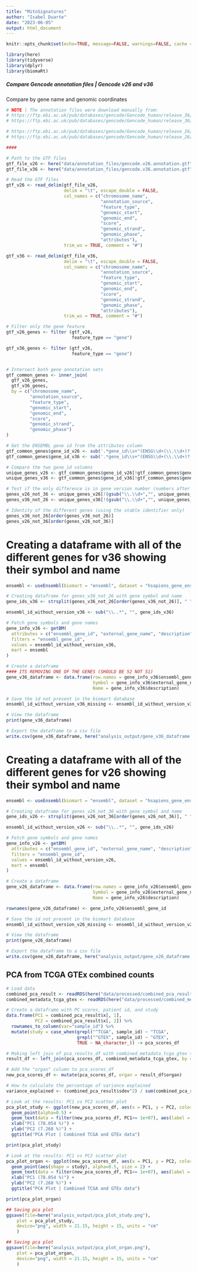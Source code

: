 ```yaml
---
title: "MitoSignatures"
author: "Isabel Duarte"
date: "2023-06-05"
output: html_document
---
```


```r
knitr::opts_chunk$set(echo=TRUE, message=FALSE, warnings=FALSE, cache = TRUE)

library(here)
library(tidyverse)
library(dplyr)
library(biomaRt)
```


##### Compare Gencode annotation files | Gencode v26 and v36

Compare by gene name and genomic coordinates 


```r

# NOTE | The annotation files were download manually from:
# https://ftp.ebi.ac.uk/pub/databases/gencode/Gencode_human/release_36/gencode.v36.annotation.gtf.gz
# https://ftp.ebi.ac.uk/pub/databases/gencode/Gencode_human/release_36/gencode.v36.annotation.gff3.gz

# https://ftp.ebi.ac.uk/pub/databases/gencode/Gencode_human/release_26/gencode.v26.annotation.gtf.gz
# https://ftp.ebi.ac.uk/pub/databases/gencode/Gencode_human/release_26/gencode.v26.annotation.gff3.gz

####

# Path to the GTF files
gtf_file_v26 <- here("data/annotation_files/gencode.v26.annotation.gtf")
gtf_file_v36 <- here("data/annotation_files/gencode.v36.annotation.gtf")

# Read the GTF files
gtf_v26 <- read_delim(gtf_file_v26, 
                      delim = "\t", escape_double = FALSE, 
                      col_names = c("chromosome_name",
                                    "annotation_source",
                                    "feature_type",
                                    "genomic_start",
                                    "genomic_end",
                                    "score",
                                    "genomic_strand",
                                    "genomic_phase",
                                    "attributes"), 
                      trim_ws = TRUE, comment = "#")

gtf_v36 <- read_delim(gtf_file_v36, 
                      delim = "\t", escape_double = FALSE, 
                      col_names = c("chromosome_name",
                                    "annotation_source",
                                    "feature_type",
                                    "genomic_start",
                                    "genomic_end",
                                    "score",
                                    "genomic_strand",
                                    "genomic_phase",
                                    "attributes"), 
                      trim_ws = TRUE, comment = "#")

# Filter only the gene feature
gtf_v26_genes <- filter (gtf_v26,
                         feature_type == "gene") 

gtf_v36_genes <- filter (gtf_v36,
                         feature_type == "gene") 


# Intersect both gene annotation sets
gtf_common_genes <- inner_join(
  gtf_v26_genes,
  gtf_v36_genes,
  by = c("chromosome_name",
         "annotation_source",
         "feature_type",
         "genomic_start",
         "genomic_end",
         "score",
         "genomic_strand",
         "genomic_phase")
)

# Get the ENSEMBL gene id from the attributes column
gtf_common_genes$gene_id_v26 <- sub('.*gene_id\\s+"(ENSG\\d+(\\.\\d+)?(\\S+)?)".*', '\\1', gtf_common_genes$attributes.x)
gtf_common_genes$gene_id_v36 <- sub('.*gene_id\\s+"(ENSG\\d+(\\.\\d+)?(\\S+)?)".*', '\\1', gtf_common_genes$attributes.y)

# Compare the two gene_id columns
unique_genes_v26 <- gtf_common_genes$gene_id_v26[!gtf_common_genes$gene_id_v26 %in% gtf_common_genes$gene_id_v36]
unique_genes_v36 <- gtf_common_genes$gene_id_v36[!gtf_common_genes$gene_id_v36 %in% gtf_common_genes$gene_id_v26]

# Test if the only difference is in gene version number (numbers after the stable identifier and the .)
genes_v26_not_36 <- unique_genes_v26[!(gsub("\\.\\d+","", unique_genes_v26) %in% gsub("\\.\\d+","", unique_genes_v36))]
genes_v36_not_26 <- unique_genes_v36[!(gsub("\\.\\d+","", unique_genes_v36) %in% gsub("\\.\\d+","", unique_genes_v26))]

# Identity of the different genes (using the stable identifier only)
genes_v36_not_26[order(genes_v36_not_26)]
genes_v26_not_36[order(genes_v26_not_36)]

```


# Creating a dataframe with all of the different genes for v36 showing their symbol and name

```r

ensembl <- useEnsembl(biomart = "ensembl", dataset = "hsapiens_gene_ensembl")

# Creating dataframe for genes_v36_not_26 with gene symbol and name
gene_ids_v36 <- strsplit(genes_v36_not_26[order(genes_v36_not_26)], " ")

ensembl_id_without_version_v36 <- sub("\\..*", "", gene_ids_v36)

# Fetch gene symbols and gene names
gene_info_v36 <- getBM(
  attributes = c("ensembl_gene_id", "external_gene_name", "description"),
  filters = "ensembl_gene_id",
  values = ensembl_id_without_version_v36,
  mart = ensembl
)

# Create a dataframe
#### ITS REMOVING ONE OF THE GENES (SHOULD BE 52 NOT 51)
gene_v36_dataframe <- data.frame(row.names = gene_info_v36$ensembl_gene_id, 
                                 Symbol = gene_info_v36$external_gene_name,
                                 Name = gene_info_v36$description)

# Save the id not present in the biomart database
ensembl_id_without_version_v36_missing <- ensembl_id_without_version_v36[!(ensembl_id_without_version_v36 %in% rownames(gene_v36_dataframe))]

# View the dataframe
print(gene_v36_dataframe)

# Export the dataframe to a csv file
write.csv(gene_v36_dataframe, here("analysis_output/gene_v36_dataframe.csv"), row.names=TRUE)

```


# Creating a dataframe with all of the different genes for v26 showing their symbol and name

```r

ensembl <- useEnsembl(biomart = "ensembl", dataset = "hsapiens_gene_ensembl")

# Creating dataframe for genes_v26_not_36 with gene symbol and name
gene_ids_v26 <- strsplit(genes_v26_not_36[order(genes_v26_not_36)], " ")

ensembl_id_without_version_v26 <- sub("\\..*", "", gene_ids_v26)

# Fetch gene symbols and gene names
gene_info_v26 <- getBM(
  attributes = c("ensembl_gene_id", "external_gene_name", "description"),
  filters = "ensembl_gene_id",
  values = ensembl_id_without_version_v26,
  mart = ensembl
)

# Create a dataframe
gene_v26_dataframe <- data.frame(row.names = gene_info_v26$ensembl_gene_id, 
                                 Symbol = gene_info_v26$external_gene_name,
                                 Name = gene_info_v26$description)

rownames(gene_v26_dataframe) <- gene_info_v26$ensembl_gene_id

# Save the id not present in the biomart database
ensembl_id_without_version_v26_missing <- ensembl_id_without_version_v26[!(ensembl_id_without_version_v26 %in% rownames(gene_v26_dataframe))] 

# View the dataframe
print(gene_v26_dataframe)

# Export the dataframe to a csv file
write.csv(gene_v26_dataframe, here("analysis_output/gene_v26_dataframe.csv"), row.names=TRUE)

```


## PCA from TCGA GTEx combined counts

```r

# Load data
combined_pca_result <- readRDS(here("data/processed/combined_pca_result.RDS"))
combined_metadata_tcga_gtex <- readRDS(here("data/processed/combined_metadata_tcga_gtex.RDS"))

# Create a dataframe with PC scores, patient id, and study
data.frame(PC1 = combined_pca_result$x[, 1],
           PC2 = combined_pca_result$x[, 2]) %>% 
  rownames_to_column(var="sample_id") %>%
  mutate(study = case_when(grepl("^TCGA", sample_id) ~ "TCGA",
                           grepl("^GTEX", sample_id) ~ "GTEX",
                           TRUE ~ NA_character_)) -> pca_scores_df

# Making left join of pca_results_df with combined_metadata_tcga_gtex through the column "sample_id"
result_df <- left_join(pca_scores_df, combined_metadata_tcga_gtex, by = "sample_id")

# Add the "organ" column to pca_scores_df
new_pca_scores_df <- mutate(pca_scores_df, organ = result_df$organ)

# How to calculate the percentage of variance explained 
variance_explained <- (combined_pca_result$sdev^2) / sum(combined_pca_result$sdev^2) * 100

# Look at the results: PC1 vs PC2 scatter plot
pca_plot_study <- ggplot(new_pca_scores_df, aes(x = PC1, y = PC2, color=study)) +
  geom_point(alpha=0.5) +
  geom_text(data = filter(new_pca_scores_df, PC1>= 1e+07), aes(label = organ), vjust = 1.5, size = 3) +
  xlab("PC1 (78.054 %)") +
  ylab("PC2 (7.268 %)") +
  ggtitle("PCA Plot | Combined TCGA and GTEx data")

print(pca_plot_study)

# Look at the results: PC1 vs PC2 scatter plot
pca_plot_organ <- ggplot(new_pca_scores_df, aes(x = PC1, y = PC2, color=organ)) +
  geom_point(aes(shape = study), alpha=0.5, size = 2) +
  geom_text(data = filter(new_pca_scores_df, PC1>= 1e+07), aes(label = organ), vjust = 1.5, size = 3) +
  xlab("PC1 (78.054 %)") +
  ylab("PC2 (7.268 %)") +
  ggtitle("PCA Plot | Combined TCGA and GTEx data")

print(pca_plot_organ)

```


```r

## Saving pca plot
ggsave(file=here("analysis_output/pca_plot_study.png"),
    plot = pca_plot_study, 
    device="png", width = 21.15, height = 15, units = "cm" 
    )

## Saving pca plot
ggsave(file=here("analysis_output/pca_plot_organ.png"),
    plot = pca_plot_organ, 
    device="png", width = 21.15, height = 15, units = "cm" 
    )
```
